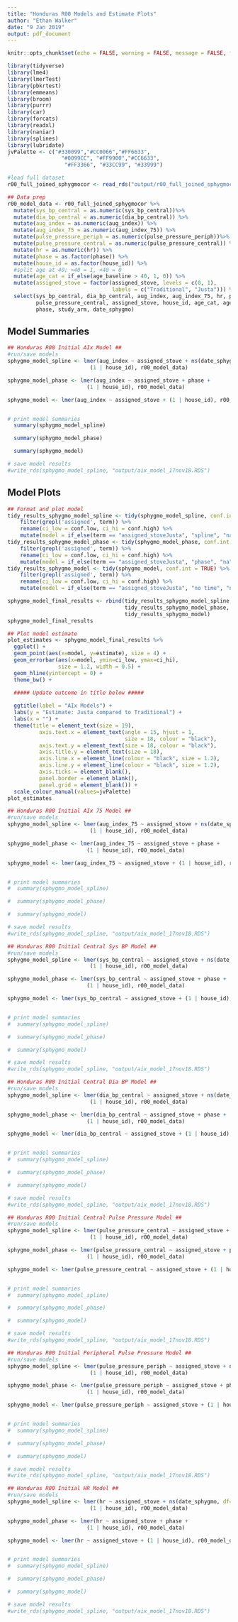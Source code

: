 ```yaml
---
title: "Honduras R00 Models and Estimate Plots"
author: "Ethan Walker"
date: "9 Jan 2019"
output: pdf_document
---
```


```r
knitr::opts_chunk$set(echo = FALSE, warning = FALSE, message = FALSE, fig.width = 10)
```


```r
library(tidyverse)
library(lme4)
library(lmerTest)
library(pbkrtest)
library(emmeans)
library(broom)
library(purrr)
library(car)
library(forcats)
library(readxl)
library(naniar)
library(splines)
library(lubridate)
jvPalette <- c("#330099","#CC0066","#FF6633", 
                 "#0099CC", "#FF9900","#CC6633",
                  "#FF3366", "#33CC99", "#33999")
```

```r
#load full dataset
r00_full_joined_sphygmocor <- read_rds("output/r00_full_joined_sphygmocor.RDS")
```


```r
## Data prep
r00_model_data <- r00_full_joined_sphygmocor %>% 
  mutate(sys_bp_central = as.numeric(sys_bp_central))%>% 
  mutate(dia_bp_central = as.numeric(dia_bp_central)) %>% 
  mutate(aug_index = as.numeric(aug_index)) %>% 
  mutate(aug_index_75 = as.numeric(aug_index_75)) %>% 
  mutate(pulse_pressure_periph = as.numeric(pulse_pressure_periph))%>% 
  mutate(pulse_pressure_central = as.numeric(pulse_pressure_central)) %>% 
  mutate(hr = as.numeric(hr)) %>% 
  mutate(phase = as.factor(phase)) %>%
  mutate(house_id = as.factor(house_id)) %>%
  #split age at 40; >40 = 1, <40 = 0
  mutate(age_cat = if_else(age_baseline > 40, 1, 0)) %>% 
  mutate(assigned_stove = factor(assigned_stove, levels = c(0, 1), 
                                 labels = c("Traditional", "Justa"))) %>% 
  select(sys_bp_central, dia_bp_central, aug_index, aug_index_75, hr, pulse_pressure_periph,
         pulse_pressure_central, assigned_stove, house_id, age_cat, age_current, 
         phase, study_arm, date_sphygmo) 
```

## Model Summaries
```r
## Honduras R00 Initial AIx Model ##
#run/save models
sphygmo_model_spline <- lmer(aug_index ~ assigned_stove + ns(date_sphygmo, df=12) + 
                          (1 | house_id), r00_model_data)

sphygmo_model_phase <- lmer(aug_index ~ assigned_stove + phase + 
                         (1 | house_id), r00_model_data)

sphygmo_model <- lmer(aug_index ~ assigned_stove + (1 | house_id), r00_model_data)


# print model summaries
  summary(sphygmo_model_spline)

  summary(sphygmo_model_phase)

  summary(sphygmo_model)

# save model results
#write_rds(sphygmo_model_spline, "output/aix_model_17nov18.RDS")
```

## Model Plots
```r
## Format and plot model
tidy_results_sphygmo_model_spline <- tidy(sphygmo_model_spline, conf.int = TRUE) %>% 
    filter(grepl('assigned', term)) %>% 
    rename(ci_low = conf.low, ci_hi = conf.high) %>% 
    mutate(model = if_else(term == "assigned_stoveJusta", "spline", "na"))
tidy_results_sphygmo_model_phase <- tidy(sphygmo_model_phase, conf.int = TRUE) %>% 
    filter(grepl('assigned', term)) %>% 
    rename(ci_low = conf.low, ci_hi = conf.high) %>% 
    mutate(model = if_else(term == "assigned_stoveJusta", "phase", "na"))
tidy_results_sphygmo_model <- tidy(sphygmo_model, conf.int = TRUE) %>% 
    filter(grepl('assigned', term)) %>% 
    rename(ci_low = conf.low, ci_hi = conf.high) %>% 
    mutate(model = if_else(term == "assigned_stoveJusta", "no time", "na"))

sphygmo_model_final_results <- rbind(tidy_results_sphygmo_model_spline,
                                     tidy_results_sphygmo_model_phase,
                                     tidy_results_sphygmo_model)
sphygmo_model_final_results

## Plot model estimate
plot_estimates <- sphygmo_model_final_results %>%
  ggplot() +
  geom_point(aes(x=model, y=estimate), size = 4) +
  geom_errorbar(aes(x=model, ymin=ci_low, ymax=ci_hi), 
                size = 1.2, width = 0.5) +
  geom_hline(yintercept = 0) +
  theme_bw() +
  
  ##### Update outcome in title below #####

  ggtitle(label = "AIx Models") +
  labs(y = "Estimate: Justa compared to Traditional") +
  labs(x = "") +
  theme(title = element_text(size = 19), 
          axis.text.x = element_text(angle = 15, hjust = 1, 
                                     size = 18, colour = "black"),
          axis.text.y = element_text(size = 18, colour = "black"),
          axis.title.y = element_text(size = 18),
          axis.line.x = element_line(colour = "black", size = 1.2), 
          axis.line.y = element_line(colour = "black", size = 1.2), 
          axis.ticks = element_blank(), 
          panel.border = element_blank(), 
          panel.grid = element_blank()) +
  scale_colour_manual(values=jvPalette) 
plot_estimates
```


```r
## Honduras R00 Initial AIx 75 Model ##
#run/save models
sphygmo_model_spline <- lmer(aug_index_75 ~ assigned_stove + ns(date_sphygmo, df=12) + 
                          (1 | house_id), r00_model_data)

sphygmo_model_phase <- lmer(aug_index_75 ~ assigned_stove + phase + 
                         (1 | house_id), r00_model_data)

sphygmo_model <- lmer(aug_index_75 ~ assigned_stove + (1 | house_id), r00_model_data)


# print model summaries
#  summary(sphygmo_model_spline)

#  summary(sphygmo_model_phase)

#  summary(sphygmo_model)

# save model results
#write_rds(sphygmo_model_spline, "output/aix_model_17nov18.RDS")
```


```r
## Honduras R00 Initial Central Sys BP Model ##
#run/save models
sphygmo_model_spline <- lmer(sys_bp_central ~ assigned_stove + ns(date_sphygmo, df=12) + 
                          (1 | house_id), r00_model_data)

sphygmo_model_phase <- lmer(sys_bp_central ~ assigned_stove + phase + 
                         (1 | house_id), r00_model_data)

sphygmo_model <- lmer(sys_bp_central ~ assigned_stove + (1 | house_id), r00_model_data)


# print model summaries
#  summary(sphygmo_model_spline)

#  summary(sphygmo_model_phase)

#  summary(sphygmo_model)

# save model results
#write_rds(sphygmo_model_spline, "output/aix_model_17nov18.RDS")
```


```r
## Honduras R00 Initial Central Dia BP Model ##
#run/save models
sphygmo_model_spline <- lmer(dia_bp_central ~ assigned_stove + ns(date_sphygmo, df=12) + 
                          (1 | house_id), r00_model_data)

sphygmo_model_phase <- lmer(dia_bp_central ~ assigned_stove + phase + 
                         (1 | house_id), r00_model_data)

sphygmo_model <- lmer(dia_bp_central ~ assigned_stove + (1 | house_id), r00_model_data)


# print model summaries
#  summary(sphygmo_model_spline)

#  summary(sphygmo_model_phase)

#  summary(sphygmo_model)

# save model results
#write_rds(sphygmo_model_spline, "output/aix_model_17nov18.RDS")
```


```r
## Honduras R00 Initial Central Pulse Pressure Model ##
#run/save models
sphygmo_model_spline <- lmer(pulse_pressure_central ~ assigned_stove + ns(date_sphygmo, df=12) + 
                          (1 | house_id), r00_model_data)

sphygmo_model_phase <- lmer(pulse_pressure_central ~ assigned_stove + phase + 
                         (1 | house_id), r00_model_data)

sphygmo_model <- lmer(pulse_pressure_central ~ assigned_stove + (1 | house_id), r00_model_data)


# print model summaries
#  summary(sphygmo_model_spline)

#  summary(sphygmo_model_phase)

#  summary(sphygmo_model)

# save model results
#write_rds(sphygmo_model_spline, "output/aix_model_17nov18.RDS")
```


```r
## Honduras R00 Initial Peripheral Pulse Pressure Model ##
#run/save models
sphygmo_model_spline <- lmer(pulse_pressure_periph ~ assigned_stove + ns(date_sphygmo, df=12) + 
                          (1 | house_id), r00_model_data)

sphygmo_model_phase <- lmer(pulse_pressure_periph ~ assigned_stove + phase + 
                         (1 | house_id), r00_model_data)

sphygmo_model <- lmer(pulse_pressure_periph ~ assigned_stove + (1 | house_id), r00_model_data)


# print model summaries
#  summary(sphygmo_model_spline)

#  summary(sphygmo_model_phase)

#  summary(sphygmo_model)

# save model results
#write_rds(sphygmo_model_spline, "output/aix_model_17nov18.RDS")
```


```r
## Honduras R00 Initial HR Model ##
#run/save models
sphygmo_model_spline <- lmer(hr ~ assigned_stove + ns(date_sphygmo, df=12) + 
                          (1 | house_id), r00_model_data)

sphygmo_model_phase <- lmer(hr ~ assigned_stove + phase + 
                         (1 | house_id), r00_model_data)

sphygmo_model <- lmer(hr ~ assigned_stove + (1 | house_id), r00_model_data)


# print model summaries
#  summary(sphygmo_model_spline)

#  summary(sphygmo_model_phase)

#  summary(sphygmo_model)

# save model results
#write_rds(sphygmo_model_spline, "output/aix_model_17nov18.RDS")
```
